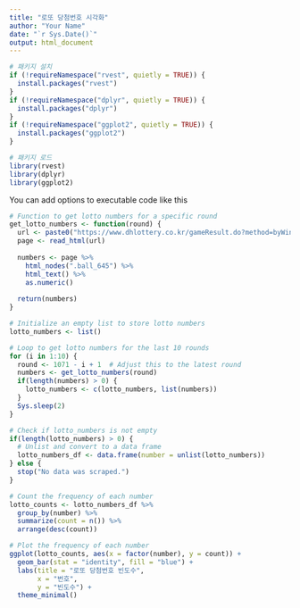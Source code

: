 ```yaml
---
title: "로또 당첨번호 시각화"
author: "Your Name"
date: "`r Sys.Date()`"
output: html_document
---
```


```r
# 패키지 설치
if (!requireNamespace("rvest", quietly = TRUE)) {
  install.packages("rvest")
}
if (!requireNamespace("dplyr", quietly = TRUE)) {
  install.packages("dplyr")
}
if (!requireNamespace("ggplot2", quietly = TRUE)) {
  install.packages("ggplot2")
}

# 패키지 로드
library(rvest)
library(dplyr)
library(ggplot2)
```

You can add options to executable code like this

```r
# Function to get lotto numbers for a specific round
get_lotto_numbers <- function(round) {
  url <- paste0("https://www.dhlottery.co.kr/gameResult.do?method=byWin&drwNo=", round)
  page <- read_html(url)
  
  numbers <- page %>% 
    html_nodes(".ball_645") %>%
    html_text() %>%
    as.numeric()
  
  return(numbers)
}

# Initialize an empty list to store lotto numbers
lotto_numbers <- list()

# Loop to get lotto numbers for the last 10 rounds
for (i in 1:10) {
  round <- 1071 - i + 1  # Adjust this to the latest round
  numbers <- get_lotto_numbers(round)
  if(length(numbers) > 0) {
    lotto_numbers <- c(lotto_numbers, list(numbers))
  }
  Sys.sleep(2)
}

# Check if lotto_numbers is not empty
if(length(lotto_numbers) > 0) {
  # Unlist and convert to a data frame
  lotto_numbers_df <- data.frame(number = unlist(lotto_numbers))
} else {
  stop("No data was scraped.")
}

# Count the frequency of each number
lotto_counts <- lotto_numbers_df %>%
  group_by(number) %>%
  summarize(count = n()) %>%
  arrange(desc(count))

# Plot the frequency of each number
ggplot(lotto_counts, aes(x = factor(number), y = count)) +
  geom_bar(stat = "identity", fill = "blue") +
  labs(title = "로또 당첨번호 빈도수",
       x = "번호",
       y = "빈도수") +
  theme_minimal()
```
